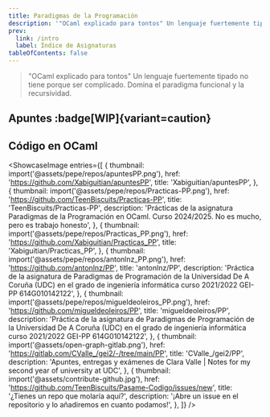 ```yaml
---
title: Paradigmas de la Programación
description: '"OCaml explicado para tontos" Un lenguaje fuertemente tipado no tiene porque ser complicado. Domina el paradigma funcional y la recursividad.'
prev:
  link: /intro
  label: Índice de Asignaturas
tableOfContents: false
---
```



> "OCaml explicado para tontos" Un lenguaje fuertemente tipado no tiene porque ser complicado. Domina el paradigma funcional y la recursividad.

## Apuntes :badge[WIP]{variant=caution}

<LinkCard
  title="1. El compilador y OCaml"
  href="/pepe/apuntes/1-el_compilador_y_ocaml/"
  description=""
/>
<LinkCard
  title="2. Listas y Excepciones"
  href="/pepe/apuntes/2-listas_y_excepciones/"
  description=""
/>
<LinkCard
  title="3. Árboles"
  href="/pepe/apuntes/3-arboles/"
  description=""
/>
<LinkCard
  title="4. Tipos"
  href="/pepe/apuntes/4-tipos/"
  description=""
/>
<LinkCard
  title="5. Paradigma Imperativo"
  href="/pepe/apuntes/5-paradigma_imperativo/"
  description=""
/>
<LinkCard
  title="6. Orientación a Objetos"
  href="/pepe/apuntes/6-orientacion_a_objetos/"
  description=""
/>

## Código en OCaml


<ShowcaseImage
  entries={[
    {
      thumbnail: import('@assets/pepe/repos/apuntesPP.png'),
      href: 'https://github.com/Xabiguitian/apuntesPP',
      title: 'Xabiguitian/apuntesPP',
    },
    {
      thumbnail: import('@assets/pepe/repos/Practicas-PP.png'),
      href: 'https://github.com/TeenBiscuits/Practicas-PP',
      title: 'TeenBiscuits/Practicas-PP',
      description: 'Prácticas de la asignatura Paradigmas de la Programación en OCaml. Curso 2024/2025. No es mucho, pero es trabajo honesto',
    },
    {
      thumbnail: import('@assets/pepe/repos/Practicas_PP.png'),
      href: 'https://github.com/Xabiguitian/Practicas_PP',
      title: 'Xabiguitian/Practicas_PP',
    },
    {
      thumbnail: import('@assets/pepe/repos/antonlnz_PP.png'),
      href: 'https://github.com/antonlnz/PP',
      title: 'antonlnz/PP',
      description: 'Práctica de la asignatura de Paradigmas de Programación de la Universidad De A Coruña (UDC) en el grado de ingeniería informática curso 2021/2022 GEI-PP 614G010142122',
    },
    {
      thumbnail: import('@assets/pepe/repos/migueldeoleiros_PP.png'),
      href: 'https://github.com/migueldeoleiros/PP',
      title: 'migueldeoleiros/PP',
      description: 'Práctica de la asignatura de Paradigmas de Programación de la Universidad De A Coruña (UDC) en el grado de ingeniería informática curso 2021/2022 GEI-PP 614G010142122',
    },
    {
      thumbnail: import('@assets/open-graph-gitlab.png'),
      href: 'https://gitlab.com/CValle_/gei2/-/tree/main/PP',
      title: 'CValle_/gei2/PP',
      description: 'Apuntes, entregas y exámenes de Clara Valle | Notes for my second year of university at UDC',
    },
    {
      thumbnail: import('@assets/contribute-github.jpg'),
      href: 'https://github.com/TeenBiscuits/Pasame-Codigo/issues/new',
      title: '¿Tienes un repo que molaría aquí?',
      description: '¡Abre un issue en el repositorio y lo añadiremos en cuanto podamos!',
    },
  ]}
/>

